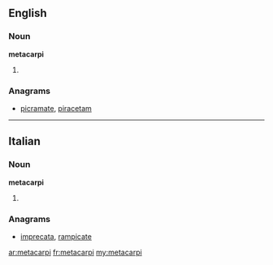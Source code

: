 ==English==

===Noun===
'''metacarpi'''

# {{plural of|[[metacarpus]]}}

===Anagrams===
* {{alphagram|aaceimprt}} [[picramate#English|picramate]], [[piracetam#English|piracetam]]
----
==Italian==

===Noun===
'''metacarpi''' {{m}}

# {{plural of|[[metacarpo]]|lang=it}}

===Anagrams===
* [[imprecata#Italian|imprecata]], [[rampicate#Italian|rampicate]]

[[ar:metacarpi]]
[[fr:metacarpi]]
[[my:metacarpi]]